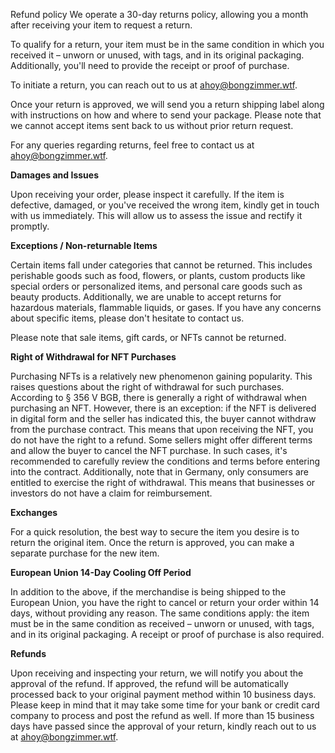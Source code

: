 Refund policy
We operate a 30-day returns policy, allowing you a month after receiving your item to request a return.

To qualify for a return, your item must be in the same condition in which you received it – unworn or unused, with tags, and in its original packaging. Additionally, you'll need to provide the receipt or proof of purchase.

To initiate a return, you can reach out to us at ahoy@bongzimmer.wtf.

Once your return is approved, we will send you a return shipping label along with instructions on how and where to send your package. Please note that we cannot accept items sent back to us without prior return request.

For any queries regarding returns, feel free to contact us at ahoy@bongzimmer.wtf.

**Damages and Issues**

Upon receiving your order, please inspect it carefully. If the item is defective, damaged, or you've received the wrong item, kindly get in touch with us immediately. This will allow us to assess the issue and rectify it promptly.

**Exceptions / Non-returnable Items**

Certain items fall under categories that cannot be returned. This includes perishable goods such as food, flowers, or plants, custom products like special orders or personalized items, and personal care goods such as beauty products. Additionally, we are unable to accept returns for hazardous materials, flammable liquids, or gases. If you have any concerns about specific items, please don't hesitate to contact us.

Please note that sale items, gift cards, or NFTs cannot be returned.

**Right of Withdrawal for NFT Purchases**

Purchasing NFTs is a relatively new phenomenon gaining popularity. This raises questions about the right of withdrawal for such purchases. According to § 356 V BGB, there is generally a right of withdrawal when purchasing an NFT. However, there is an exception: if the NFT is delivered in digital form and the seller has indicated this, the buyer cannot withdraw from the purchase contract. This means that upon receiving the NFT, you do not have the right to a refund. Some sellers might offer different terms and allow the buyer to cancel the NFT purchase. In such cases, it's recommended to carefully review the conditions and terms before entering into the contract. Additionally, note that in Germany, only consumers are entitled to exercise the right of withdrawal. This means that businesses or investors do not have a claim for reimbursement.

**Exchanges**

For a quick resolution, the best way to secure the item you desire is to return the original item. Once the return is approved, you can make a separate purchase for the new item.

**European Union 14-Day Cooling Off Period**

In addition to the above, if the merchandise is being shipped to the European Union, you have the right to cancel or return your order within 14 days, without providing any reason. The same conditions apply: the item must be in the same condition as received – unworn or unused, with tags, and in its original packaging. A receipt or proof of purchase is also required.

**Refunds**

Upon receiving and inspecting your return, we will notify you about the approval of the refund. If approved, the refund will be automatically processed back to your original payment method within 10 business days. Please keep in mind that it may take some time for your bank or credit card company to process and post the refund as well. If more than 15 business days have passed since the approval of your return, kindly reach out to us at ahoy@bongzimmer.wtf.
